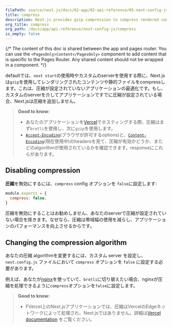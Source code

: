 ```yaml
---
filePath: source/next.js/docs/02-app/02-api-reference/05-next-config-js/compress.mdx
title: compress
description: Next.js provides gzip compression to compress rendered content and static files, it only works with the server target. Learn more about it here.
org_title: compress
org_path: /docs/app/api-reference/next-config-js/compress
is_empty: false
---
```


{/* The content of this doc is shared between the app and pages router. You can use the `<PagesOnly>Content</PagesOnly>` component to add content that is specific to the Pages Router. Any shared content should not be wrapped in a component. */}

defaultでは、`next start`の使用時やカスタムのserverを使用する際に、Next.jsは`gzip`を使用してレンダリングされたコンテンツや静的ファイルをcompressします。これは、圧縮が設定されていないアプリケーションの最適化です。もし、カスタムのserverを介してアプリケーションですでに圧縮が設定されている場合、Next.jsは圧縮を追加しません。

> **Good to know:**
>
> - あなたのアプリケーションを[Vercel](https://vercel.com/docs/edge-network/compression)でホスティングする際、圧縮はまず`brotli`を使用し、次に`gzip`を使用します。
> - [`Accept-Encoding`](https://developer.mozilla.org/en-US/docs/Web/HTTP/Headers/Accept-Encoding)(ブラウザが許可するoptions)と、[`Content-Encoding`](https://developer.mozilla.org/en-US/docs/Web/HTTP/Headers/Content-Encoding)(現在使用中)のheadersを見て、圧縮が有効かどうか、またどのalgorithmが使用されているかを確認できます。responseにこれらがあります。

## Disabling compression

**圧縮**を無効にするには、`compress` config オプションを `false`に設定します:

```js:next.config.js
module.exports = {
  compress: false,
}
```

圧縮を無効にすることはお勧めしません、あなたのserverで圧縮が設定されていない場合を除きます。なぜなら、圧縮は帯域幅の使用を減らし、アプリケーションのパフォーマンスを向上させるからです。

## Changing the compression algorithm

あなたの圧縮 algorithmを変更するには、カスタム server を設定し、`next.config.js` ファイルにおいて `compress` オプションを `false` に設定する必要があります。

例えば、あなたが[nginx](https://www.nginx.com/)を使っていて、`brotli`に切り替えたい場合、nginxが圧縮を処理できるように`compress`オプションを`false`に設定します。

> **Good to know:**
>
> - FVercel上のNext.jsアプリケーションでは、圧縮はVercelのEdgeネットワークによって処理され、Next.jsではありません。詳細は[Vercel documentation](https://vercel.com/docs/edge-network/compression) をご覧ください。
